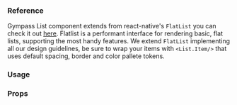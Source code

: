 
### Reference

Gympass List component extends from react-native's `FlatList` you can check it out <a target="_blank" href="https://facebook.github.io/react-native/docs/flatlist">here</a>. Flatlist is a performant interface for rendering basic, flat lists, supporting the most handy features. We extend `FlatList` implementing all our design guidelines, be sure to wrap your items with `<List.Item/>` that uses default spacing, border and color pallete tokens.

### Usage

<ExpoSnack id="@gympass/yoga-list" theme="light" />

### Props

<PropsTable component="List" />
